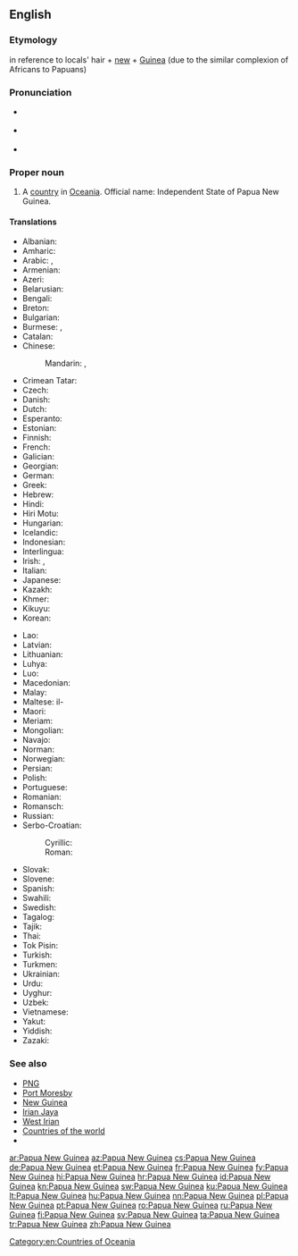 ==English==
{{wikipedia}}

===Etymology===
{{etyl|ms|en}} {{m|ms|pepuah||frizzy}} in reference to locals' hair + [[new]] + [[Guinea]] (due to the similar complexion of Africans to Papuans)

===Pronunciation===
* {{a|UK}} {{IPA|/ˈpæ.puː.ə ˌnjuː ˈɡɪ.ni/|/ˈpæ.pjuː.ə ˌnjuː ˈɡɪ.ni/|lang=en}}
* {{a|US}} {{IPA|/ˈpæ.pu.ə ˌnu ˈɡɪ.ni/|lang=en}}
* {{audio|en-us-Papua New Guinea.ogg|Audio (US)|lang=en}}

===Proper noun===
{{en-proper noun|head=[[Papua]] [[New Guinea]]}}

# A [[country]] in [[Oceania]]. Official name: Independent State of Papua New Guinea.

====Translations====
{{trans-top|country in Oceania}}
* Albanian: {{t|sq|Papua Guinea e Re|f}}
* Amharic: {{t|am|ፓፑዋ ኒው ጊኒ|sc=Ethi}}
* Arabic: {{t|ar|بَابْوَا غِينِيَّا اَلْجَدِيدَة|f|tr=bābwā ḡiniyyā l-jadīda}}, {{t|ar|بَابْوَا نْيُو غِينِيَّا|f|tr=bābwā nyū ḡiniyyā}}
* Armenian: {{t|hy|Պապուա Նոր Գվինեա}}
* Azeri: {{t|az|Papua Yeni Qvineya}}
* Belarusian: {{t|be|Папуа́-Но́вая Гвіне́я|f}}
* Bengali: {{t|bn|পাপুয়া নিউগিনি}}
* Breton: {{t|br|Papoua Ginea-Nevez}}
* Bulgarian: {{t|bg|Папу́а Но́ва Гвине́я|f}}
* Burmese: {{t|my|ပါပူအာနယူးဂီနီ|sc=Mymr}}, {{t|my|ပါပူအာနယူးဂီနီနိုင်ငံ|sc=Mymr}}
* Catalan: {{t+|ca|Papua Nova Guinea|f}}
* Chinese:
*: Mandarin: {{t+|cmn|巴布亞新幾內亞|sc=Hani}}, {{t+|cmn|巴布亚新几内亚|tr=Bābùyà Xīn Jǐnèiyà|sc=Hani}}
* Crimean Tatar: {{t|crh|Papua Yañı Gvineya}}
* Czech: {{t+|cs|Papua-Nová Guinea|f}}
* Danish: {{t+|da|Papua Ny Guinea}}
* Dutch: {{t+|nl|Papoea-Nieuw-Guinea}}
* Esperanto: {{t|eo|Papuo-Nov-Gvineo}}
* Estonian: {{t+|et|Paapua Uus-Guinea}}
* Finnish: {{t+|fi|Papua-Uusi-Guinea}}
* French: {{t+|fr|Papouasie-Nouvelle-Guinée|f}}
* Galician: {{t|gl|Papúa Nova Guinea|f}}
* Georgian: {{t|ka|პაპუა-ახალი გვინეა}}
* German: {{t+|de|Papua-Neuguinea|n}}
* Greek: {{t|el|Παπουασία-Νέα Γουινέα|f}}
* Hebrew: {{t|he|פפואה־גינאה החדשה|tr=papu'a-gine'a ha-khadasha}}
* Hindi: {{t+|hi|पापुआ न्यू गिनी}}
* Hiri Motu: {{t|ho|Papua Niu Gini}}
* Hungarian: {{t+|hu|Pápua Új-Guinea}}
* Icelandic: {{t+|is|Papúa Nýja-Gínea|f}}
* Indonesian: {{t+|id|Papua Nugini}}
* Interlingua: {{t|ia|Papua Nove Guinea}}
* Irish: {{t|ga|Nua-Ghuine Phapua|f}}, {{t|ga|Stát Neamhspleách Nua-Ghuine Phapua|m}}
* Italian: {{t+|it|Papua Nuova Guinea}}
* Japanese: {{t|ja|パプアニューギニア|tr=Papua Nyūginia}}
* Kazakh: {{t|kk|Папуа-Ниугини|sc=Cyrl}}
* Khmer: {{t-needed|km}}
* Kikuyu: {{t|ki|Papua}}
* Korean: {{t|ko|^파푸아 ^뉴기니|sc=Hang}}
{{trans-mid}}
* Lao: {{t|lo|ປາປົວຊີນູແວນກີເນ|sc=Laoo}}
* Latvian: {{t+|lv|Papua-Jaungvineja|f}}
* Lithuanian: {{t+|lt|Papua Naujoji Gvinėja|f}}
* Luhya: {{t|luy|Papua}}
* Luo: {{t|luo|Papua}}
* Macedonian: {{t|mk|Папу́а Но́ва Гвине́ја|f}}
* Malay: {{t|ms|Papua New Guinea}}
* Maltese: il-{{t|mt|Papwa Gwinea Ġdida|f}}
* Maori: {{t|mi|Papua Nūkini}}
* Meriam: {{t|ulk|Op Dewday}}
* Mongolian: {{t|mn|Папуа-Шинэ Гвиней|sc=Cyrl}}
* Navajo: {{t|nv|Páápowa Bigíní Ániidí}}
* Norman: {{t|nrf|Papua Nouvelle Dginnée|f}}
* Norwegian: {{t|no|Papua Ny-Guinea}}
* Persian: {{t|fa|پاپوآ گینه نو|tr=pâpuâ gine-ye nou|alt=پاپوآ گینهٔ نو}}
* Polish: {{t+|pl|Papua-Nowa Gwinea|f}}
* Portuguese: {{t+|pt|Papua-Nova Guiné}}
* Romanian: {{t|ro|Papua Noua Guinee|f}}
* Romansch: {{t|rm|Papua-Nova Guinea|f}}
* Russian: {{t|ru|Папуа́-Но́вая Гвине́я|f}}
* Serbo-Croatian:
*: Cyrillic: {{t|sh|Папуа Нова Гвинеја|f}}
*: Roman: {{t+|sh|Papua Nova Gvineja|f}}
* Slovak: {{t|sk|Papua-Nová Guinea|f}}
* Slovene: {{t+|sl|Papuanska Nova Gvineja|f}}
* Spanish: {{t+|es|Papúa Nueva Guinea|f}}
* Swahili: {{t+|sw|Papua}}
* Swedish: {{t+|sv|Papua Nya Guinea}}
* Tagalog: {{t|tl|Papua New Guinea}}
* Tajik: {{t|tg|Папуа-Гвинеяи Нав}}
* Thai: {{t+|th|ปาปัวนิวกินี}}
* Tok Pisin: {{t|tpi|Papua Niugini}}
* Turkish: {{t+|tr|Papua Yeni Gine}}
* Turkmen: {{t|tk|Papua-Täze Gwineýa}}
* Ukrainian: {{t|uk|Папуа́-Нова́ Гвіне́я|f}}
* Urdu: {{t|ur|پاپوا نیو گنی|tr=pāpuā nyū ginī}}
* Uyghur: {{t|ug|پاپۇئا يېڭى گۋىنېيە|sc=ug-Arab}}
* Uzbek: {{t+|uz|Papua Yangi Gvineya}}
* Vietnamese: {{t|vi|Pa-pua Niu Ghi-nê}}
* Yakut: {{t|sah|Папуа Саҥа Гуинея|sc=Cyrl}}
* Yiddish: {{t|yi|פּאַפּואַ ניי גינע}}
* Zazaki: {{qualifier|Southern Zazaki}} {{t|zza|Papua Ginea Newiye}}
{{trans-bottom}}

===See also===
* [[PNG]]
* [[Port Moresby]]
* [[New Guinea]]
* [[Irian Jaya]]
* [[West Irian]]
* [[Appendix:Countries of the world|Countries of the world]]
* {{pedialite}}

[[Category:en:Countries of Oceania]]

[[ar:Papua New Guinea]]
[[az:Papua New Guinea]]
[[cs:Papua New Guinea]]
[[de:Papua New Guinea]]
[[et:Papua New Guinea]]
[[fr:Papua New Guinea]]
[[fy:Papua New Guinea]]
[[hi:Papua New Guinea]]
[[hr:Papua New Guinea]]
[[id:Papua New Guinea]]
[[kn:Papua New Guinea]]
[[sw:Papua New Guinea]]
[[ku:Papua New Guinea]]
[[lt:Papua New Guinea]]
[[hu:Papua New Guinea]]
[[nn:Papua New Guinea]]
[[pl:Papua New Guinea]]
[[pt:Papua New Guinea]]
[[ro:Papua New Guinea]]
[[ru:Papua New Guinea]]
[[fi:Papua New Guinea]]
[[sv:Papua New Guinea]]
[[ta:Papua New Guinea]]
[[tr:Papua New Guinea]]
[[zh:Papua New Guinea]]